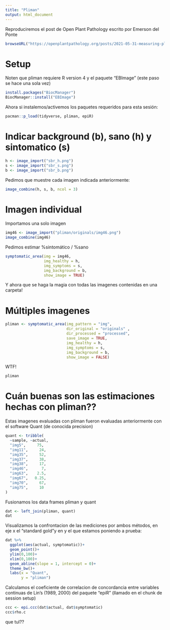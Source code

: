 ```yaml
---
title: "Pliman"
output: html_document
---
```


Reproduciremos el post de Open Plant Pathology escrito por Emerson del Ponte

```r
browseURL("https://openplantpathology.org/posts/2021-05-31-measuring-plant-disease-severity-using-the-pliman-r-package/")
```

# Setup 

Noten que pliman requiere R version 4 y el paquete "EBImage" (este paso se hace una sola vez)

```r
install.packages("BiocManager")
BiocManager::install("EBImage")
```

Ahora si instalemos/activemos los paquetes requeridos para esta sesión:

```r
pacman::p_load(tidyverse, pliman, epiR)
```

# Indicar background (b), sano (h) y sintomatico (s) 

```r
h <- image_import("sbr_h.png")
s <- image_import("sbr_s.png")
b <- image_import("sbr_b.png")
```

Pedimos que muestre cada imagen indicada anteriormente:

```r
image_combine(h, s, b, ncol = 3)

```

# Imagen individual 

Importamos una solo imagen 

```r
img46 <- image_import("pliman/originals/img46.png")
image_combine(img46)
```

Pedimos estimar %sintomático / %sano  

```r
symptomatic_area(img = img46,
                 img_healthy = h,
                 img_symptoms = s,
                 img_background = b,
                 show_image = TRUE)
```

Y ahora que se haga la magia con todas las imagenes contenidas en una carpeta! 

# Múltiples imagenes 

```r
pliman <- symptomatic_area(img_pattern = "img",
                           dir_original = "originals" ,
                           dir_processed = "processed",
                           save_image = TRUE,
                           img_healthy = h,
                           img_symptoms = s,
                           img_background = b,
                           show_image = FALSE)

```

WTF! 

```r
pliman
```

# Cuán buenas son las estimaciones hechas con pliman??

Estas imagenes evaluadas con pliman fueron evaluadas anteriormente con el software Quant (de conocida precision)

```r
quant <- tribble(
  ~sample, ~actual,
  "img5",     75,
  "img11",     24,
  "img35",     52,
  "img37",     38,
  "img38",     17,
  "img46",      7,
  "img63",    2.5,
  "img67",   0.25,
  "img70",     67,
  "img75",     10
)
```


Fusionamos los data frames pliman y quant

```r
dat <- left_join(pliman, quant)
dat
```

Visualizamos la confrontacion de las mediciones por ambos métodos, en eje x el "standard gold"y en y el que estamos poniendo a prueba:

```r
dat %>% 
  ggplot(aes(actual, symptomatic))+
  geom_point()+
  ylim(0,100)+
  xlim(0,100)+
  geom_abline(slope = 1, intercept = 0)+
  theme_bw()+
  labs(x = "Quant", 
       y = "pliman")
```

Calculamos el coeficiente de correlacion de concordancia entre variables continuas de Lin's (1989, 2000) del paquete "epiR" (llamado en el chunk de session setup)

```r
ccc <- epi.ccc(dat$actual, dat$symptomatic)
ccc$rho.c
```

que tul??
